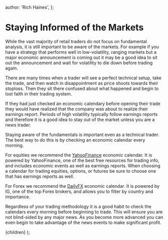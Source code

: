 
  author: 'Rich Haines',
};

# Staying Informed of the Markets

While the vast majority of retail traders do not focus on fundamental analysis, it is still important to be aware of the
markets. For example if you have a strategy that performs well in low-volatility, ranging markets but a major economic
announcement is coming out it may be a good idea to sit out the announcement and wait for volatility to die down
before trading again.

There are many times when a trader will see a perfect technical setup, take the trade, and then watch in disappointment
as price shoots towards their stoploss. Then they sit there confused about what happened and begin to lost faith
in their trading system.

If they had just checked an economic calendary before opening their trade they would have realized that the company was about
to realize their earnings report. Periods of high volatility typically follow earnings reports and therefore it is a good
idea to stay out of the market unless you are a news trader.

Staying aware of the fundamentals is important even as a technical trader. The best way to do this is by checking an
economic calendar every morning.

For equities we recommend the [YahooFinance](https://finance.yahoo.com/calendar/) economic calendar. It is powered by
YahooFinance, one of the best free resources for trading info, and includes economic events as well as earnings reports.
When choosing a calendar for trading equities, options, or futures be sure to choose one that has earnings reports
as well.

For Forex we recommend the [DailyFX](https://www.dailyfx.com/economic-calendar) economic calendar. It is powered by IG, one
of the top Forex brokers, and allows you to filter by country and importance.

Regardless of your trading methodology it is a good habit to check the calendars every morning before beginning to trade.
This will ensure you are not blind-sided by any major news. As you become more advanced you can even begin to take
advantage of the news events to make significant profit.

  <LessonLayout meta={meta}>{children}</LessonLayout>
);
